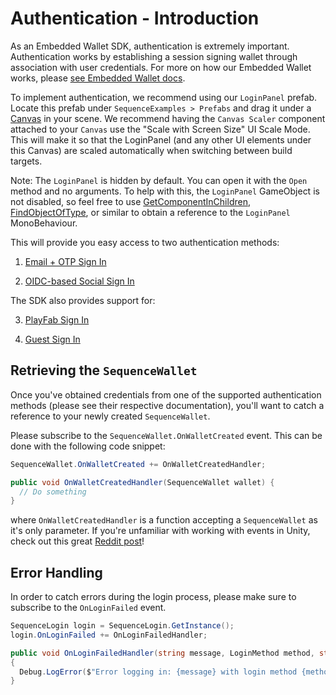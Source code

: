 # Authentication - Introduction

As an Embedded Wallet SDK, authentication is extremely important. Authentication works by establishing a session signing wallet through association with user credentials. For more on how our Embedded Wallet works, please [see Embedded Wallet docs](/solutions/wallets/embedded-wallet/overview).

To implement authentication, we recommend using our `LoginPanel` prefab. Locate this prefab under `SequenceExamples > Prefabs` and drag it under a [Canvas](https://docs.unity3d.com/2020.1/Documentation/Manual/UICanvas.html) in your scene.
We recommend having the `Canvas Scaler` component attached to your `Canvas` use the "Scale with Screen Size" UI Scale Mode. This will make it so that the LoginPanel (and any other UI elements under this Canvas) are scaled automatically when switching between build targets.

Note: The `LoginPanel` is hidden by default. You can open it with the `Open` method and no arguments. To help with this, the `LoginPanel` GameObject is not disabled, so feel free to use [GetComponentInChildren](https://docs.unity3d.com/ScriptReference/Component.GetComponentInChildren.html), [FindObjectOfType](https://docs.unity3d.com/ScriptReference/Object.FindObjectOfType.html), or similar to obtain a reference to the `LoginPanel` MonoBehaviour.

This will provide you easy access to two authentication methods:

1. [Email + OTP Sign In](/sdk/unity/onboard/authentication/email)

2. [OIDC-based Social Sign In](/sdk/unity/onboard/authentication/oidc)

The SDK also provides support for:

3. [PlayFab Sign In](/sdk/unity/onboard/authentication/playfab)

4. [Guest Sign In](/sdk/unity/onboard/authentication/guest)

## Retrieving the `SequenceWallet`

Once you've obtained credentials from one of the supported authentication methods (please see their respective documentation), you'll want to catch a reference to your newly created `SequenceWallet`.

Please subscribe to the `SequenceWallet.OnWalletCreated` event. This can be done with the following code snippet:

```csharp
SequenceWallet.OnWalletCreated += OnWalletCreatedHandler;

public void OnWalletCreatedHandler(SequenceWallet wallet) {
  // Do something
}
```

where `OnWalletCreatedHandler` is a function accepting a `SequenceWallet` as it's only parameter. If you're unfamiliar with working with events in Unity, check out this great [Reddit post](https://www.reddit.com/r/gamedev/comments/u3hz2v/how_to_use_events_a_supersimple_unity_example/)!

## Error Handling

In order to catch errors during the login process, please make sure to subscribe to the `OnLoginFailed` event.

```csharp
SequenceLogin login = SequenceLogin.GetInstance();
login.OnLoginFailed += OnLoginFailedHandler;

public void OnLoginFailedHandler(string message, LoginMethod method, string email, List<LoginMethod> loginMethods = default)
{
  Debug.LogError($"Error logging in: {message} with login method {method} and email {email}");
}
```
